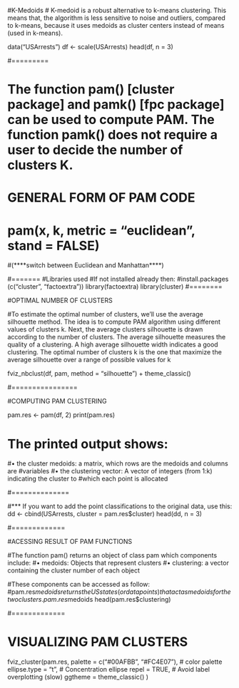 #K-Medoids
# K-medoid is a robust alternative to k-means clustering. This means that, the algorithm is less sensitive to noise and outliers, compared to k-means, because it uses medoids as cluster centers instead of means (used in k-means).

data("USArrests")
df <- scale(USArrests)
head(df, n = 3)

#=========

# The function pam() [cluster package] and pamk() [fpc package] can be used to compute PAM. The function pamk() does not require a user to decide the number of clusters K.

# GENERAL FORM OF PAM CODE

# pam(x, k, metric = "euclidean", stand = FALSE)

#(****switch between Euclidean and Manhattan****)

#=======
#Libraries used
#If not installed already then:
#install.packages (c("cluster", "factoextra"))
library(factoextra)
library(cluster)
#========

#OPTIMAL NUMBER OF CLUSTERS

#To estimate the optimal number of clusters, we’ll use the average silhouette method. The idea is to compute PAM algorithm using different values of clusters k. Next, the average clusters silhouette is drawn according to the number of clusters. The average silhouette measures the quality of a clustering. A high average silhouette width indicates a good clustering. The optimal number of clusters k is the one that maximize the average silhouette over a range of possible values for k

fviz_nbclust(df, pam, method = "silhouette") + theme_classic()

#================

#COMPUTING PAM CLUSTERING

pam.res <- pam(df, 2)
print(pam.res)

# The printed output shows:
#• the cluster medoids: a matrix, which rows are the medoids and columns are
#variables
#• the clustering vector: A vector of integers (from 1:k) indicating the cluster to
#which each point is allocated

#==============

#*** If you want to add the point classifications to the original data, use this:
dd <- cbind(USArrests, cluster = pam.res$cluster)
head(dd, n = 3)

#=============

#ACESSING RESULT OF PAM FUNCTIONS

#The function pam() returns an object of class pam which components include:
#• medoids: Objects that represent clusters
#• clustering: a vector containing the cluster number of each object

#These components can be accessed as follow:
#pam.res$medoids returns the US states (or data points) that act as medoids for the two clusters.
pam.res$medoids 
head(pam.res$clustering)

#=============

# VISUALIZING PAM CLUSTERS

fviz_cluster(pam.res,
palette = c("#00AFBB", "#FC4E07"), # color palette
ellipse.type = "t", # Concentration ellipse
repel = TRUE, # Avoid label overplotting (slow)
ggtheme = theme_classic()
)

